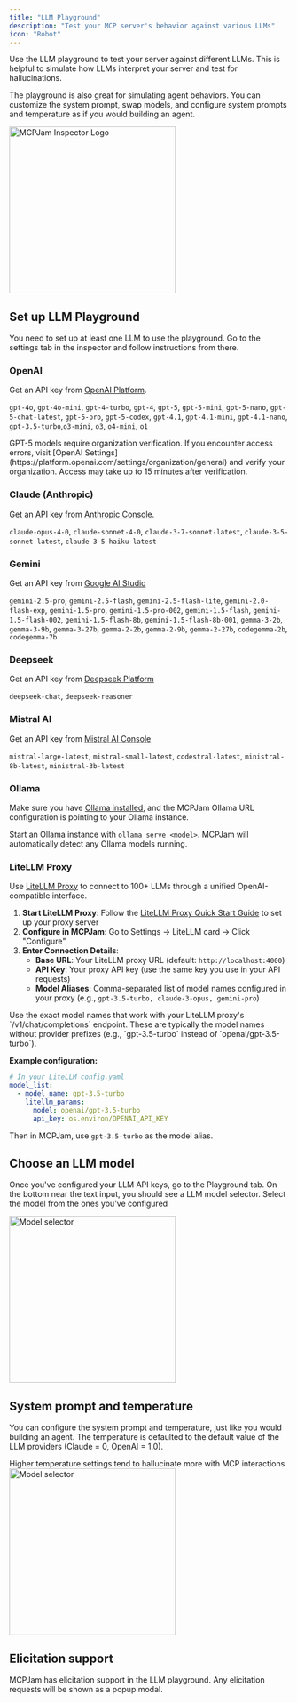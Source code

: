 ```yaml
---
title: "LLM Playground"
description: "Test your MCP server's behavior against various LLMs"
icon: "Robot"
---
```


Use the LLM playground to test your server against different LLMs. This is helpful to simulate how LLMs interpret your server and test for hallucinations.

The playground is also great for simulating agent behaviors. You can customize the system prompt, swap models, and configure system prompts and temperature as if you would building an agent.

<Frame>
  <img
    className="block"
    src="/images/playground/llm-playground.png"
    alt="MCPJam Inspector Logo"
    width="300"
  />
</Frame>

## Set up LLM Playground

You need to set up at least one LLM to use the playground. Go to the settings tab in the inspector and follow instructions from there.

### OpenAI

Get an API key from [OpenAI Platform](https://platform.openai.com/api-keys).

`gpt-4o`, `gpt-4o-mini`, `gpt-4-turbo`, `gpt-4`, `gpt-5`, `gpt-5-mini`, `gpt-5-nano`, `gpt-5-chat-latest`, `gpt-5-pro`, `gpt-5-codex`, `gpt-4.1`, `gpt-4.1-mini`, `gpt-4.1-nano`, `gpt-3.5-turbo`,`o3-mini`, `o3`, `o4-mini`, `o1`

<Note>
  GPT-5 models require organization verification. If you encounter access
  errors, visit [OpenAI
  Settings](https://platform.openai.com/settings/organization/general) and
  verify your organization. Access may take up to 15 minutes after verification.
</Note>

### Claude (Anthropic)

Get an API key from [Anthropic Console](https://console.anthropic.com/).

`claude-opus-4-0`, `claude-sonnet-4-0`, `claude-3-7-sonnet-latest`, `claude-3-5-sonnet-latest`, `claude-3-5-haiku-latest`

### Gemini

Get an API key from [Google AI Studio](https://aistudio.google.com/)

`gemini-2.5-pro`, `gemini-2.5-flash`, `gemini-2.5-flash-lite`, `gemini-2.0-flash-exp`, `gemini-1.5-pro`, `gemini-1.5-pro-002`, `gemini-1.5-flash`, `gemini-1.5-flash-002`, `gemini-1.5-flash-8b`, `gemini-1.5-flash-8b-001`, `gemma-3-2b`, `gemma-3-9b`, `gemma-3-27b`, `gemma-2-2b`, `gemma-2-9b`, `gemma-2-27b`, `codegemma-2b`, `codegemma-7b`

### Deepseek

Get an API key from [Deepseek Platform](https://platform.deepseek.com/)

`deepseek-chat`, `deepseek-reasoner`

### Mistral AI

Get an API key from [Mistral AI Console](https://console.mistral.ai/api-keys/)

`mistral-large-latest`, `mistral-small-latest`, `codestral-latest`, `ministral-8b-latest`, `ministral-3b-latest`

### Ollama

Make sure you have [Ollama installed](https://ollama.com/), and the MCPJam Ollama URL configuration is pointing to your Ollama instance.

Start an Ollama instance with `ollama serve <model>`. MCPJam will automatically detect any Ollama models running.

### LiteLLM Proxy

Use [LiteLLM Proxy](https://docs.litellm.ai/docs/proxy/quick_start) to connect to 100+ LLMs through a unified OpenAI-compatible interface.

1. **Start LiteLLM Proxy**: Follow the [LiteLLM Proxy Quick Start Guide](https://docs.litellm.ai/docs/proxy/quick_start) to set up your proxy server
2. **Configure in MCPJam**: Go to Settings → LiteLLM card → Click "Configure"
3. **Enter Connection Details**:
   - **Base URL**: Your LiteLLM proxy URL (default: `http://localhost:4000`)
   - **API Key**: Your proxy API key (use the same key you use in your API requests)
   - **Model Aliases**: Comma-separated list of model names configured in your proxy (e.g., `gpt-3.5-turbo, claude-3-opus, gemini-pro`)

<Info>
  Use the exact model names that work with your LiteLLM proxy's
  `/v1/chat/completions` endpoint. These are typically the model names without
  provider prefixes (e.g., `gpt-3.5-turbo` instead of `openai/gpt-3.5-turbo`).
</Info>

**Example configuration:**

```yaml
# In your LiteLLM config.yaml
model_list:
  - model_name: gpt-3.5-turbo
    litellm_params:
      model: openai/gpt-3.5-turbo
      api_key: os.environ/OPENAI_API_KEY
```

Then in MCPJam, use `gpt-3.5-turbo` as the model alias.

## Choose an LLM model

Once you've configured your LLM API keys, go to the Playground tab. On the bottom near the text input, you should see a LLM model selector. Select the model from the ones you've configured

<Frame>
  <img
    className="block"
    src="/images/playground/model-selector.png"
    alt="Model selector"
    width="300"
  />
</Frame>

## System prompt and temperature

You can configure the system prompt and temperature, just like you would building an agent. The temperature is defaulted to the default value of the LLM providers (Claude = 0, OpenAI = 1.0).

<Info>
  Higher temperature settings tend to hallucinate more with MCP interactions
</Info>

<Frame>
  <img
    className="block"
    src="/images/playground/prompt-config.png"
    alt="Model selector"
    width="300"
  />
</Frame>

## Elicitation support

MCPJam has elicitation support in the LLM playground. Any elicitation requests will be shown as a popup modal.
